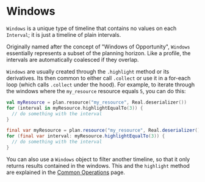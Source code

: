 
# Windows

`Windows` is a unique type of timeline that contains no values on each `Interval`; it is just a timeline of plain
intervals.

Originally named after the concept of "Windows of Opportunity", `Windows` essentially represents a subset of the planning
horizon. Like a profile, the intervals are automatically coalesced if they overlap.

`Windows` are usually created through the `.highlight` method or its derivatives. Its then common to either call `.collect` or
use it in a for-each loop (which calls `.collect` under the hood). For example, to iterate through the windows where the `my_resource` resource equals
`5`, you can do this:

<Tabs groupId="lang">
<TabItem value="kt" label="Kotlin">

```kotlin
val myResource = plan.resource("my_resource", Real.deserializer())
for (interval in myResource.highlightEqualTo(3)) {
  // do something with the interval
}
```

</TabItem>
<TabItem value="java" label="Java">

```java
final var myResource = plan.resource("my_resource", Real.deserializer());
for (final var interval: myResource.highlightEqualTo(3)) {
  // do something with the interval
}
```

</TabItem>
</Tabs>

You can also use a `Windows` object to filter another timeline, so that it only returns results contained in the windows.
This and the `highlight` method are explained in the [Common Operations](../common-operations) page.
